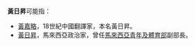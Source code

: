 '''黃日昇'''可能指：
*[[黃嘉略|黃嘉略]]，18世紀中國翻譯家，本名黃日昇。
*[[黃日升|黃日昇]]，馬來西亞政治家，曾任[[馬來西亞青年及體育部|馬來西亞青年及體育部]]副部長。

{{disambig|Cat=三字黄姓人名消歧义}}